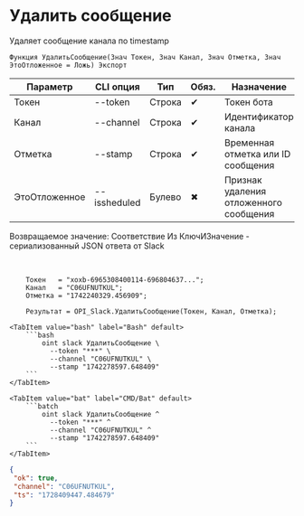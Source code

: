 ﻿---
sidebar_position: 4
---


# Удалить сообщение
 Удаляет сообщение канала по timestamp



`Функция УдалитьСообщение(Знач Токен, Знач Канал, Знач Отметка, Знач ЭтоОтложенное = Ложь) Экспорт`

  | Параметр | CLI опция | Тип | Обяз. | Назначение |
  |-|-|-|-|-|
  | Токен | --token | Строка | &#x2714; | Токен бота |
  | Канал | --channel | Строка | &#x2714; | Идентификатор канала |
  | Отметка | --stamp | Строка | &#x2714; | Временная отметка или ID сообщения |
  | ЭтоОтложенное | --issheduled | Булево | &#x2716; | Признак удаления отложенного сообщения |

  
  Возвращаемое значение:   Соответствие Из КлючИЗначение - сериализованный JSON ответа от Slack

<br/>




```bsl title="Пример использования для 1С:Предприятие/OneScript"
    Токен   = "xoxb-6965308400114-696804637...";
    Канал   = "C06UFNUTKUL";
    Отметка = "1742240329.456909";

    Результат = OPI_Slack.УдалитьСообщение(Токен, Канал, Отметка);
```
    

 <Tabs>
  
    <TabItem value="bash" label="Bash" default>
        ```bash
            oint slack УдалитьСообщение \
              --token "***" \
              --channel "C06UFNUTKUL" \
              --stamp "1742278597.648409"
        ```
    </TabItem>
  
    <TabItem value="bat" label="CMD/Bat" default>
        ```batch
            oint slack УдалитьСообщение ^
              --token "***" ^
              --channel "C06UFNUTKUL" ^
              --stamp "1742278597.648409"
        ```
    </TabItem>
</Tabs>


```json title="Результат"
{
 "ok": true,
 "channel": "C06UFNUTKUL",
 "ts": "1728409447.484679"
}
```
